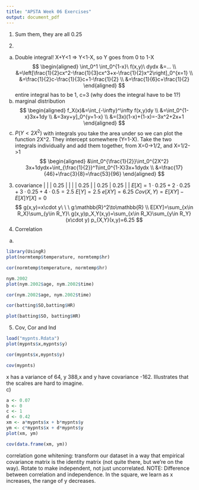 ```yaml
---
title: "APSTA Week 06 Exercises"
output: document_pdf
---
```

1.  
Sum them, they are all 0.25  
  
2.  
a) Double integral!
X+Y<1 => Y<1-X, so Y goes from 0 to 1-X
$$
\begin{aligned}
\int_0^1 \int_0^{1-x}\ f(x,y)\ dydx &=... \\
&=\left[\frac{1}{2}cx^2-\frac{1}{3}cx^3+x-\frac{1}{2}x^2\right]_0^{x=1} \\
&=\frac{1}{2}c-\frac{1}{3}c+1-\frac{1}{2} \\
&=\frac{1}{6}c+\frac{1}{2}
\end{aligned}
$$
entire integral has to be 1, c=3 (why does the integral have to be 1?)
b) marginal distribution
$$
\begin{aligned}
f_X(x)&=\int_{-\infty}^\infty f(x,y)dy \\
&=\int_0^{1-x}3x+1dy \\
&=3xy+y]_0^{y=1-x} \\
&=(3x)(1-x)+(1-x)=-3x^2+2x+1
\end{aligned}
$$
c) $P(Y<2X^2)$
with integrals you take the area under so we can plot the function 2X^2. They intercept somewhere (Y=1-X). Take the two integrals individually and add them together, from X=0->1/2, and X=1/2->1
$$
\begin{aligned}
&\int_0^{\frac{1}{2}}\int_0^{2X^2} 3x+1dydx+\int_{\frac{1}{2}}^1\int_0^{1-X}3x+1dydx \\
&=\frac{17}{46}+\frac{3}{8}=\frac{53}{96}
\end{aligned}
$$
3. covariance
|      |      | 0.25 |
|      |      | 0.25 |
| 0.25 | 0.25 |      |
$E[X]=1\cdot0.25+2\cdot0.25+3\cdot0.25+4\cdot0.5=2.5$
$E[Y]=2.5$
$e[XY]=6.25$
$Cov(X,Y)=E[XY]-E[X]Y[X]=0$
$$
g(x,y)=x\cdot y\ \ \ g:\mathbb{R}^2\to\mathbb{R} \\
E[XY]=\sum_{x\in R_X}\sum_{y\in R_Y}\ g(x,y)p_X,Y(x,y)=\sum_{x\in R_X}\sum_{y\in R_Y} (x\cdot y) p_{X,Y}(x,y)=6.25
$$
4. Correlation
a)
```r
library(UsingR)
plot(normtemp$temperature, normtemp$hr)
```
```r
cor(normtemp$temperature, normtemp$hr)
```

```r
nym.2002
plot(nym.2002$age, nym.2002$time)
```

```r
cor(nym.2002$age, nym.2002$time)
```

```r
cor(batting$SO,batting$HR)
```

```r
plot(batting$SO, batting$HR)
```

5. Cov, Cor and Ind
```r
load("mypnts.Rdata")
plot(mypnts$x,mypnts$y)
```
```r
cor(mypnts$x,mypnts$y)
```

```r
cov(mypnts)
```
x has a variance of 64, y 388,x and y have covariance -162.
Illustrates that the scalres are hard to imagine.  
c) 
```r
a <- 0.07
b <- 0
c <- 1
d <- 0.42
xm <- a*mypnts$x + b*mypnts$y
ym <- c*mypnts$x + d*mypnts$y
plot(xm, ym)
```

```r
cov(data.frame(xm, ym))
```
correlation gone
whitening: transform our dataset in a way that empirical covariance matrix is the identity matrix (not quite there, but we're on the way).
Rotate to make independent, not just uncorrelated.
NOTE: Difference between correlation and independence. In the square, we learn as x increases, the range of y decreases.